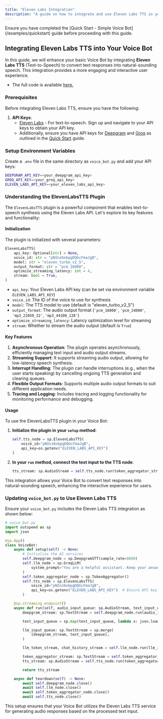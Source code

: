 ```yaml
---
title: "Eleven Labs Integration"
description: "A guide on how to integrate and use Eleven Labs TTS in your realtime Voice Bot using Outspeed."
---
```


<Info>
  Ensure you have completed the [Quick Start - Simple Voice Bot](/examples/quickstart) guide before proceeding with this guide.
</Info>

## **Integrating Eleven Labs TTS into Your Voice Bot**

In this guide, we will enhance your basic Voice Bot by integrating **Eleven Labs TTS** (Text-to-Speech) to convert text responses into natural-sounding speech. This integration provides a more engaging and interactive user experience.

- The full code is available [here.](https://github.com/outspeed-ai/outspeed/blob/main/examples/voice_bot/voice_bot.py)

### **Prerequisites**

Before integrating Eleven Labs TTS, ensure you have the following:

1. **API Keys**:
   - [Eleven Labs](https://elevenlabs.io/) - For text-to-speech. Sign up and navigate to your API keys to obtain your API key.
   - Additionally, ensure you have API keys for [Deepgram](https://deepgram.com/) and [Groq](https://groq.com/) as outlined in the [Quick Start](./quickstart.mdx) guide.

### **Setup Environment Variables**

Create a `.env` file in the same directory as `voice_bot.py` and add your API keys:

```bash
DEEPGRAM_API_KEY=<your_deepgram_api_key>
GROQ_API_KEY=<your_groq_api_key>
ELEVEN_LABS_API_KEY=<your_eleven_labs_api_key>
```

### **Understanding the ElevenLabsTTS Plugin**

The `ElevenLabsTTS` plugin is a powerful component that enables text-to-speech synthesis using the Eleven Labs API. Let's explore its key features and functionality:

#### Initialization

The plugin is initialized with several parameters:

```python
ElevenLabsTTS(
    api_key: Optional[str] = None,
    voice_id: str = "pNInz6obpgDQGcFmaJgB",
    model: str = "eleven_turbo_v2_5",
    output_format: str = "pcm_16000",
    optimize_streaming_latency: int = 4,
    stream: bool = True,
)
```

- `api_key`: Your Eleven Labs API key (can be set via environment variable `ELEVEN_LABS_API_KEY`)
- `voice_id`: The ID of the voice to use for synthesis
- `model`: The TTS model to use (default is "eleven_turbo_v2_5")
- `output_format`: The audio output format (`'pcm_16000'`, `'pcm_24000'`, `'mp3_22050_32'`, `'mp3_44100_128'`)
- `optimize_streaming_latency`: Latency optimization level for streaming
- `stream`: Whether to stream the audio output (default is `True`)

#### Key Features

1. **Asynchronous Operation**: The plugin operates asynchronously, efficiently managing text input and audio output streams.
2. **Streaming Support**: It supports streaming audio output, allowing for low-latency speech synthesis.
3. **Interrupt Handling**: The plugin can handle interruptions (e.g., when the user starts speaking) by cancelling ongoing TTS generation and clearing queues.
4. **Flexible Output Formats**: Supports multiple audio output formats to suit different application needs.
5. **Tracing and Logging**: Includes tracing and logging functionality for monitoring performance and debugging.

#### Usage

To use the ElevenLabsTTS plugin in your Voice Bot:

1. **Initialize the plugin in your `setup` method**:

    ```python
    self.tts_node = sp.ElevenLabsTTS(
        voice_id="pNInz6obpgDQGcFmaJgB",
        api_key=os.getenv("ELEVEN_LABS_API_KEY")
    )
    ```

2. **In your `run` method, connect the text input to the TTS node**:

    ```python
    tts_stream: sp.AudioStream = self.tts_node.run(token_aggregator_stream)
    ```

This integration allows your Voice Bot to convert text responses into natural-sounding speech, enhancing the interactive experience for users.

### **Updating `voice_bot.py` to Use Eleven Labs TTS**

Ensure your `voice_bot.py` includes the Eleven Labs TTS integration as shown below:

```python
# voice_bot.py
import outspeed as sp
import json

@sp.App()
class VoiceBot:
    async def setup(self) -> None:
        # Initialize the AI services
        self.deepgram_node = sp.DeepgramSTT(sample_rate=8000)
        self.llm_node = sp.GroqLLM(
            system_prompt="You are a helpful assistant. Keep your answers very short. No special characters in responses.",
        )
        self.token_aggregator_node = sp.TokenAggregator()
        self.tts_node = sp.ElevenLabsTTS(
            voice_id="pNInz6obpgDQGcFmaJgB",
            api_key=os.getenv("ELEVEN_LABS_API_KEY")  # Ensure API key is loaded from environment
        )

    @sp.streaming_endpoint()
    async def run(self, audio_input_queue: sp.AudioStream, text_input_queue: sp.TextStream) -> sp.AudioStream:
        deepgram_stream: sp.TextStream = self.deepgram_node.run(audio_input_queue)

        text_input_queue = sp.map(text_input_queue, lambda x: json.loads(x).get("content"))

        llm_input_queue: sp.TextStream = sp.merge(
            [deepgram_stream, text_input_queue],
        )

        llm_token_stream, chat_history_stream = self.llm_node.run(llm_input_queue)

        token_aggregator_stream: sp.TextStream = self.token_aggregator_node.run(llm_token_stream)
        tts_stream: sp.AudioStream = self.tts_node.run(token_aggregator_stream)

        return tts_stream

    async def teardown(self) -> None:
        await self.deepgram_node.close()
        await self.llm_node.close()
        await self.token_aggregator_node.close()
        await self.tts_node.close()
```

This setup ensures that your Voice Bot utilizes the Eleven Labs TTS service for generating audio responses based on the processed text input.

